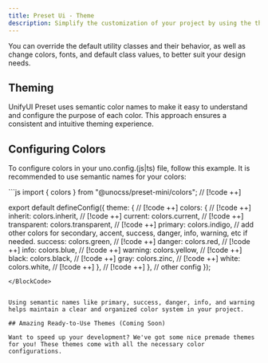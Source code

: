 ```yaml
---
title: Preset Ui - Theme
description: Simplify the customization of your project by using the theming options in the UnoCSS configuration file.
---
```


You can override the default utility classes and their behavior, as well as change colors, fonts, and default class values, to better suit your design needs.

## Theming

UnifyUI Preset uses semantic color names to make it easy to understand and configure the purpose of each color. This approach ensures a consistent and intuitive theming experience.

## Configuring Colors

To configure colors in your uno.config.(js|ts) file, follow this example. It is recommended to use semantic names for your colors:

<BlockCode>
```js
import { colors } from "@unocss/preset-mini/colors"; // [!code ++]

export default defineConfig({
  theme: { // [!code ++]
    colors: { // [!code ++]
      inherit: colors.inherit, // [!code ++]
      current: colors.current, // [!code ++]
      transparent: colors.transparent, // [!code ++]
      primary: colors.indigo,
      // add other colors for secondary, accent, success, danger, info, warning, etc if needed.
      success: colors.green, // [!code ++]
      danger: colors.red, // [!code ++]
      info: colors.blue, // [!code ++]
      warning: colors.yellow, // [!code ++]
      black: colors.black, // [!code ++]
      gray: colors.zinc, // [!code ++]
      white: colors.white, // [!code ++]
    }, // [!code ++]
  },
  // other config
});

```
</BlockCode>


Using semantic names like primary, success, danger, info, and warning helps maintain a clear and organized color system in your project.

## Amazing Ready-to-Use Themes (Coming Soon)

Want to speed up your development? We've got some nice premade themes for you! These themes come with all the necessary color configurations.